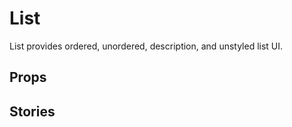 
<Meta anchor />

# List

List provides ordered, unordered, description, and unstyled list UI.

<Canvas>
  <Story id="legacy-components-list--default" />
</Canvas>

## Props

<ArgsTable />

<ThemeTable componentThemeReducer={theme} />

## Stories

<Canvas>
  <Story id="legacy-components-list--ordered-list" />
</Canvas>

<Canvas>
  <Story id="legacy-components-list--description-list" />
</Canvas>

<Canvas>
  <Story id="legacy-components-list--unstyled-list" />
</Canvas>

<Canvas>
  <Story id="legacy-components-list--action-list" />
</Canvas>
